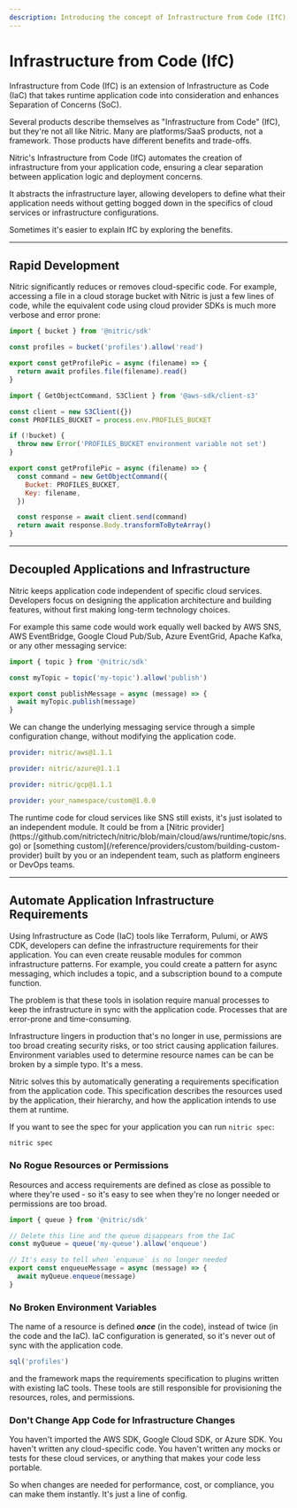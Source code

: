 ```yaml
---
description: Introducing the concept of Infrastructure from Code (IfC) and how Nitric uses it to automate infrastructure and deployment.
---
```


# Infrastructure from Code (IfC)

Infrastructure from Code (IfC) is an extension of Infrastructure as Code (IaC) that takes runtime application code into consideration and enhances Separation of Concerns (SoC).

<Note>
  Several products describe themselves as "Infrastructure from Code" (IfC), but
  they're not all like Nitric. Many are platforms/SaaS products, not a
  framework. Those products have different benefits and trade-offs.
</Note>

Nitric's Infrastructure from Code (IfC) automates the creation of infrastructure from your application code, ensuring a clear separation between application logic and deployment concerns.

It abstracts the infrastructure layer, allowing developers to define what their application needs without getting bogged down in the specifics of cloud services or infrastructure configurations.

Sometimes it's easier to explain IfC by exploring the benefits.

---

## Rapid Development

Nitric significantly reduces or removes cloud-specific code. For example, accessing a file in a cloud storage bucket with Nitric is just a few lines of code, while the equivalent code using cloud provider SDKs is much more verbose and error prone:

<CodeWithTabs>

```javascript !!tabs Nitric SDK
import { bucket } from '@nitric/sdk'

const profiles = bucket('profiles').allow('read')

export const getProfilePic = async (filename) => {
  return await profiles.file(filename).read()
}
```

```javascript !!tabs AWS SDK
import { GetObjectCommand, S3Client } from '@aws-sdk/client-s3'

const client = new S3Client({})
const PROFILES_BUCKET = process.env.PROFILES_BUCKET

if (!bucket) {
  throw new Error('PROFILES_BUCKET environment variable not set')
}

export const getProfilePic = async (filename) => {
  const command = new GetObjectCommand({
    Bucket: PROFILES_BUCKET,
    Key: filename,
  })

  const response = await client.send(command)
  return await response.Body.transformToByteArray()
}
```

</CodeWithTabs>

---

## Decoupled Applications and Infrastructure

Nitric keeps application code independent of specific cloud services. Developers focus on designing the application architecture and building features, without first making long-term technology choices.

For example this same code would work equally well backed by AWS SNS, AWS EventBridge, Google Cloud Pub/Sub, Azure EventGrid, Apache Kafka, or any other messaging service:

```javascript
import { topic } from '@nitric/sdk'

const myTopic = topic('my-topic').allow('publish')

export const publishMessage = async (message) => {
  await myTopic.publish(message)
}
```

We can change the underlying messaging service through a simple configuration change, without modifying the application code.

<CodeWithTabs>

```yaml !!tabs AWS file:nitric.prod.yaml
provider: nitric/aws@1.1.1
```

```yaml !!tabs Azure file:nitric.prod.yaml
provider: nitric/azure@1.1.1
```

```yaml !!tabs Google Cloud file:nitric.prod.yaml
provider: nitric/gcp@1.1.1
```

```yaml !!tabs Anything Else file:nitric.prod.yaml
provider: your_namespace/custom@1.0.0
```

</CodeWithTabs>

<Note>
  The runtime code for cloud services like SNS still exists, it's just isolated
  to an independent module. It could be from a [Nitric
  provider](https://github.com/nitrictech/nitric/blob/main/cloud/aws/runtime/topic/sns.go)
  or [something custom](/reference/providers/custom/building-custom-provider)
  built by you or an independent team, such as platform engineers or DevOps
  teams.
</Note>

---

## Automate Application Infrastructure Requirements

Using Infrastructure as Code (IaC) tools like Terraform, Pulumi, or AWS CDK, developers can define the infrastructure requirements for their application. You can even create reusable modules for common infrastructure patterns. For example, you could create a pattern for async messaging, which includes a topic, and a subscription bound to a compute function.

The problem is that these tools in isolation require manual processes to keep the infrastructure in sync with the application code. Processes that are error-prone and time-consuming.

Infrastructure lingers in production that's no longer in use, permissions are too broad creating security risks, or too strict causing application failures. Environment variables used to determine resource names can be can be broken by a simple typo. It's a mess.

Nitric solves this by automatically generating a requirements specification from the application code. This specification describes the resources used by the application, their hierarchy, and how the application intends to use them at runtime.

If you want to see the spec for your application you can run `nitric spec`:

```bash
nitric spec
```

### No Rogue Resources or Permissions

Resources and access requirements are defined as close as possible to where they're used - so it's easy to see when they're no longer needed or permissions are too broad.

```javascript
import { queue } from '@nitric/sdk'

// Delete this line and the queue disappears from the IaC
const myQueue = queue('my-queue').allow('enqueue')

// It's easy to tell when `enqueue` is no longer needed
export const enqueueMessage = async (message) => {
  await myQueue.enqueue(message)
}
```

### No Broken Environment Variables

The name of a resource is defined **_once_** (in the code), instead of twice (in the code and the IaC). IaC configuration is generated, so it's never out of sync with the application code.

```javascript
sql('profiles')
```

and the framework maps the requirements specification to plugins written with existing IaC tools. These tools are still responsible for provisioning the resources, roles, and permissions.

### Don't Change App Code for Infrastructure Changes

You haven't imported the AWS SDK, Google Cloud SDK, or Azure SDK. You haven't written any cloud-specific code. You haven't written any mocks or tests for these cloud services, or anything that makes your code less portable.

So when changes are needed for performance, cost, or compliance, you can make them instantly. It's just a line of config.
